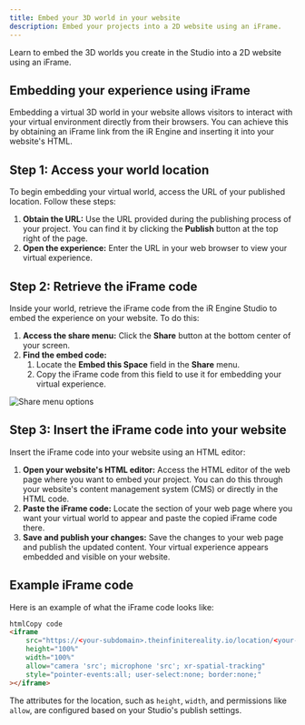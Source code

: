 ```yaml
---
title: Embed your 3D world in your website
description: Embed your projects into a 2D website using an iFrame.
---
```



Learn to embed the 3D worlds you create in the Studio into a 2D website using an iFrame.

## Embedding your experience using iFrame

Embedding a virtual 3D world in your website allows visitors to interact with your virtual environment directly from their browsers. You can achieve this by obtaining an iFrame link from the iR Engine and inserting it into your website's HTML.

## Step 1: Access your world location

To begin embedding your virtual world, access the URL of your published location. Follow these steps:

<Steps>

1. **Obtain the URL:** Use the URL provided during the publishing process of your project. You can find it by clicking the **Publish** button at the top right of the page.
2. **Open the experience:** Enter the URL in your web browser to view your virtual experience.

</Steps>

## Step 2: Retrieve the iFrame code

Inside your world, retrieve the iFrame code from the iR Engine Studio to embed the experience on your website. To do this:

<Steps>

1. **Access the share menu:** Click the **Share** button at the bottom center of your screen.
2. **Find the embed code:**
   1. Locate the **Embed this Space** field in the **Share** menu.
   2. Copy the iFrame code from this field to use it for embedding your virtual experience.

</Steps>

![Share menu options](../../../assets/images/publishing/publish-your-projects/share-menu-embed-option.png)

## Step 3: Insert the iFrame code into your website

Insert the iFrame code into your website using an HTML editor:

<Steps>

1. **Open your website's HTML editor:** Access the HTML editor of the web page where you want to embed your project. You can do this through your website's content management system (CMS) or directly in the HTML code.
2. **Paste the iFrame code:** Locate the section of your web page where you want your virtual world to appear and paste the copied iFrame code there.
3. **Save and publish your changes:** Save the changes to your web page and publish the updated content. Your virtual experience appears embedded and visible on your website.

</Steps>

## Example iFrame code

Here is an example of what the iFrame code looks like:

```html
htmlCopy code
<iframe
    src="https://<your-subdomain>.theinfinitereality.io/location/<your-location>?instanceId=<your-instance-id>"
    height="100%"
    width="100%"
    allow="camera 'src'; microphone 'src'; xr-spatial-tracking"
    style="pointer-events:all; user-select:none; border:none;"
></iframe>

```

The attributes for the location, such as `height`, `width`, and permissions like `allow`, are configured based on your Studio's publish settings.
